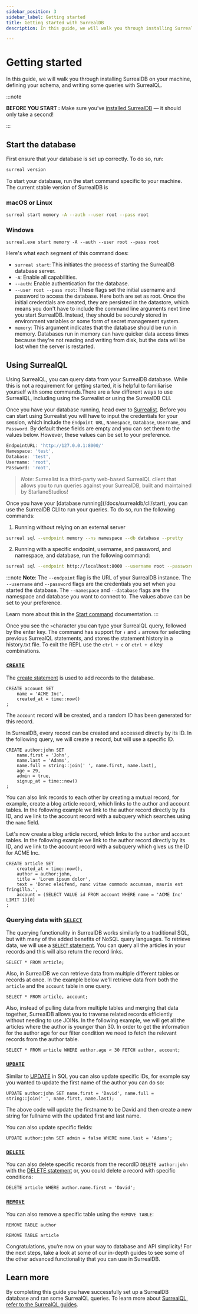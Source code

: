 ```yaml
---
sidebar_position: 3
sidebar_label: Getting started
title: Getting started with SurrealDB
description: In this guide, we will walk you through installing SurrealDB on your machine, defining your schema, and writing some queries with SurrealQL.

---
```



# Getting started

In this guide, we will walk you through installing SurrealDB on your machine, defining your schema, and writing some queries with SurrealQL.

:::note

__BEFORE YOU START :__ Make sure you’ve [installed SurrealDB](/docs/surrealdb/installation) — it should only take a second!

:::

## Start the database

First ensure that your database is set up correctly. To do so, run:

```bash
surreal version
```
To start your database, run the start command specific to your machine. The current stable version of SurrealDB is <Version />

### macOS or Linux

```bash
surreal start memory -A --auth --user root --pass root
```
### Windows 

```shell
surreal.exe start memory -A --auth --user root --pass root
```

Here's what each segment of this command does: 

- `surreal start`: This initiates the process of starting the SurrealDB database server.
- `-A`: Enable all capabilities.
- `--auth`: Enable authentication for the database.
- `--user root --pass root`: These flags set the initial username and password to access the database. Here both are set as root. Once the initial credentials are created, they are persisted in the datastore, which means you don't have to include the command line arguments next time you start SurrealDB. Instead, they should be securely stored in environment variables or some form of secret management system.
- `memory`: This argument indicates that the database should be run in memory. Databases run in memory can have quicker data access times because they're not reading and writing from disk, but the data will be lost when the server is restarted.

## Using SurrealQL

Using SurrealQL, you can query data from your SurrealDB database. While this is not a requirement for getting started, it is helpful to familiarise yourself with some commands.There are a few different ways to use SurrealQL, including using the Surrealist or using the SurrealDB CLI.

<Tabs groupId="running-surrealql">
  <TabItem value="npm" label="Using Surrealist" default>

Once you have your database running, head over to [Surrealist](https://Surrealist.app). Before you can start using Surrealist you will have to input the credentials for your session, which include the `Endpoint URL`, `Namespace`, `Database`, `Username`, and `Password`. By default these fields are empty and you can set them to the values below. However, these values can be set to your preference.

```js
EndpointURL: 'http://127.0.0.1:8000/'
Namespace: 'test',
Database: 'test',
Username: 'root',
Password: 'root',
```
> *Note*:  Surrealist is a third-party web-based SurrealQL client that allows you to run queries against your SurrealDB, built and maintained by StarlaneStudios!

</TabItem>
<TabItem value="CLI" label="Using CLI">
Once you have your [database running](/docs/surrealdb/cli/start), you can use the SurrealDB CLI to run your queries. To do so, run the following commands:

1. Running without relying on an external server

```bash
surreal sql --endpoint memory --ns namespace --db database --pretty
```

2. Running with a specific endpoint, username, and password, and namespace, and database, run the following command: 

```bash
surreal sql --endpoint http://localhost:8000 --username root --password root --namespace test --database test
```
:::note
__Note__: The `--endpoint` flag is the URL of your SurrealDB instance. The `--username` and `--password` flags are the credentials you set when you started the database. The `--namespace` and `--database` flags are the namespace and database you want to connect to. The values above can be set to your preference. 

Learn more about this in the [Start command](/docs/surrealdb/cli/start) documentation.
:::

Once you see the `>`character you can type your SurrealQL query, followed by the enter key. The command has support for `↑` and `↓` arrows for selecting previous SurrealQL statements, and stores the statement history in a history.txt file. To exit the REPL use the `ctrl + c` or `ctrl + d` key combinations.
</TabItem>
</Tabs>


### [`CREATE`](/docs/surrealdb/surrealql/statements/create)

The [create statement](/docs/surrealdb/surrealql/statements/create) is used to add records to the database.

```surql
CREATE account SET
	name = 'ACME Inc',
	created_at = time::now()
;
```

The `account` record will be created, and a random ID has been generated for this record.

In SurrealDB, every record can be created and accessed directly by its ID. In the following query, we will create a record, but will use a specific ID.

```surql 
CREATE author:john SET
	name.first = 'John',
	name.last = 'Adams',
	name.full = string::join(' ', name.first, name.last),
	age = 29,
	admin = true,
	signup_at = time::now()
;
```
You can also link records to each other by creating a mutual record, for example, create a blog article record, which links to the author and account tables. In the following example we link to the author record directly by its ID, and we link to the account record with a subquery which searches using the `name` field.

Let's now create a blog article record, which links to the `author` and `account` tables. In the following example we link to the author record directly by its ID, and we link to the account record with a subquery which gives us the ID for ACME Inc.

```surql
CREATE article SET
	created_at = time::now(),
	author = author:john,
	title = 'Lorem ipsum dolor',
	text = 'Donec eleifend, nunc vitae commodo accumsan, mauris est fringilla.',
	account = (SELECT VALUE id FROM account WHERE name = 'ACME Inc' LIMIT 1)[0]
;
```

### Querying data with [`SELECT`](/docs/surrealdb/surrealql/statements/select)

The querying functionality in SurrealDB works similarly to a traditional SQL, but with many of the added benefits of NoSQL query languages. To retrieve data, we will use a [`SELECT` statement](/docs/surrealdb/surrealql/statements/select). You can query all the articles in your records and this will also return the record links.

```surql
SELECT * FROM article;
```
Also, in SurrealDB we can retrieve data from multiple different tables or records at once. In the example below we'll retrieve data from both the `article` and the `account` table in one query.

```surql
SELECT * FROM article, account;
```
Also, instead of pulling data from multiple tables and merging that data together, SurrealDB allows you to traverse related records efficiently without needing to use JOINs. In the following example, we will get all the articles where the author is younger than 30. In order to get the information for the author age for our filter condition we need to fetch the relevant records from the author table.

```surql
SELECT * FROM article WHERE author.age < 30 FETCH author, account;
```

### [`UPDATE`](/docs/surrealdb/surrealql/statements/update)

Similar to [UPDATE](/docs/surrealdb/surrealql/statements/update) in SQL you can also update specific IDs, for example say you wanted to update the first name of the author you can do so:

```surql
UPDATE author:john SET name.first = 'David', name.full = string::join(' ', name.first, name.last);
```

The above code will update the firstname to be David and then create a new string for fullname with the updated first and last name. 

You can also update specific fields:

```surql
UPDATE author:john SET admin = false WHERE name.last = 'Adams';
```

### [`DELETE`](/docs/surrealdb/surrealql/statements/delete)

You can also delete specific records from the recordID `DELETE author:john` with the [DELETE statement](/docs/surrealdb/surrealql/statements/delete) or, you could delete a record with specific conditions:

```surql
DELETE article WHERE author.name.first = 'David';
```

### [`REMOVE`](/docs/surrealdb/surrealql/statements/remove)

You can also remove a specific table using the `REMOVE TABLE`:

```surql
REMOVE TABLE author
```

```surql
REMOVE TABLE article
```

Congratulations, you’re now on your way to database and API simplicity! For the next steps, take a look at some of our in-depth guides to see some of the other advanced functionality that you can use in SurrealDB.

## Learn more

By completing this guide you have successfully set up a SurrealDB database and ran some SurrealQL queries. To learn more about [SurrealQL, refer to the SurrealQL guides](https://surrealdb.com/docs/surrealql).
